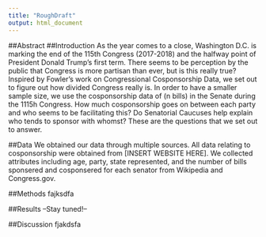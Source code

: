 ```yaml
---
title: "RoughDraft"
output: html_document
---
```


##Abstract
##Introduction
As the year comes to a close, Washington D.C. is marking the end of the 115th Congress (2017-2018) and the halfway point of President Donald Trump's first term. There seems to be perception by the public that Congress is more partisan than ever, but is this really true? Inspired by Fowler's work on Congressional Cosponsorship Data, we set out to figure out how divided Congress really is. In order to have a smaller sample size, we use the cosponsorship data of (n bills) in the Senate during the 1115h Congress. How much cosponsorship goes on between each party and who seems to be facilitating this? Do Senatorial Caucuses help explain who tends to sponsor with whomst? These are the questions that we set out to answer. 

##Data
We obtained our data through multiple sources. All data relating to cosponsorship were obtained from [INSERT WEBSITE HERE]. We collected attributes including age, party, state represented, and the number of bills sponsered and cosponsered for each senator from Wikipedia and Congress.gov. 

##Methods
fajksdfa

##Results
--Stay tuned!--

##Discussion
fjakdsfa